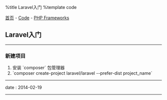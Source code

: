 %title Laravel入门
%template code

[[../../index|首页]] - [[../index|Code]] - [[index|PHP Frameworks]]
==Laravel入门==
----
===新建项目===

# 安装 `composer` 包管理器
# `composer create-project laravel/laravel --prefer-dist project_name`
----
<red>date</red> : 2014-02-19
----
